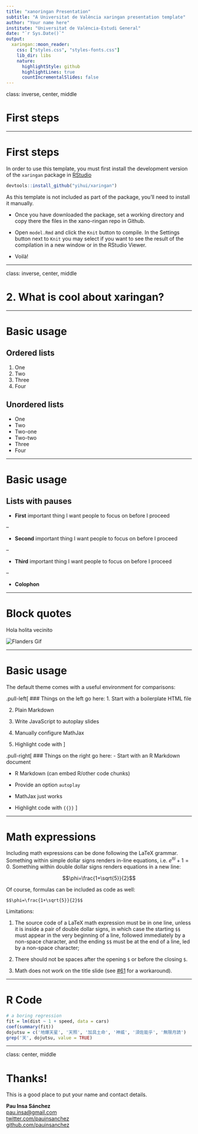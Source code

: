 ```yaml
---
title: "xanoringan Presentation"
subtitle: "A Universitat de València xaringan presentation template"
author: "Your name here"
institute: "Universitat de València-Estudi General"
date: "`r Sys.Date()`"
output:
  xaringan::moon_reader:
    css: ["styles.css", "styles-fonts.css"]
    lib_dir: libs
    nature:
      highlightStyle: github
      highlightLines: true
      countIncrementalSlides: false
---
```


class: inverse, center, middle

# First steps

---

# First steps

In order to use this template, you must first install the development version of the `xaringan` package in 
[RStudio](https://www.rstudio.com/products/rstudio/)

```r
devtools::install_github("yihui/xaringan")
```

As this template is not included as part of the package, you'll need to install it manually. 

- Once you have downloaded the package, set a working directory and copy there the files in the xano-ringan repo in Github. 

- Open `model.Rmd` and click the `Knit` button to compile. In the Settings button next to `Knit` you may select if you 
want to see the result of the compilation in a new window or in the RStudio Viewer.

- Voilà!

---

class: inverse, center, middle

# 2. What is cool about xaringan?

---

# Basic usage

## Ordered lists
1. One
2. Two
3. Three
4. Four

## Unordered lists
- One
- Two
 - Two-one
 - Two-two
- Three 
- Four

---

# Basic usage

## Lists with pauses
- **First** important thing I want people to focus on before I proceed

--

- **Second** important thing I want people to focus on before I proceed

--

- **Third** important thing I want people to focus on before I proceed

--

- **Colophon**

---

# Block quotes

<blockquote-uv>
Hola holita vecinito
</blockquote-uv>

<img src="https://media.giphy.com/media/xT5LMTeQ1I7haUxfwc/giphy.gif" alt="Flanders Gif" class="center">

---

# Basic usage

The default theme comes with a useful environment for comparisons:

.pull-left[
### Things on the left go here:
1. Start with a boilerplate HTML file

2. Plain Markdown

3. Write JavaScript to autoplay slides

4. Manually configure MathJax

5. Highlight code with
]

.pull-right[
### Things on the right go here:
- Start with an R Markdown document

- R Markdown (can embed R/other code chunks)

- Provide an option `autoplay`

- MathJax just works

- Highlight code with `{{}}`
]

---

# Math expressions

Including math expressions can be done following the LaTeX grammar. Something within simple dollar signs
renders in-line equations, i.e. $e^{\pi i}+1=0$. Something within double dollar signs renders equations 
in a new line: 

$$\phi=\frac{1+\sqrt{5}}{2}$$

Of course, formulas can be included as code as well:

```
$$\phi=\frac{1+\sqrt{5}}{2}$$
```

Limitations:

1. The source code of a LaTeX math expression must be in one line, unless it is inside a pair of double dollar signs, in which case the starting `$$` must appear in the very beginning of a line, followed immediately by a non-space character, and the ending `$$` must be at the end of a line, led by a non-space character;

1. There should not be spaces after the opening `$` or before the closing `$`.

1. Math does not work on the title slide (see [#61](https://github.com/yihui/xaringan/issues/61) for a workaround).

---

# R Code

```r
# a boring regression
fit = lm(dist ~ 1 + speed, data = cars)
coef(summary(fit))
dojutsu = c('地爆天星', '天照', '加具土命', '神威', '須佐能乎', '無限月読')
grep('天', dojutsu, value = TRUE)
```

---

class: center, middle

# Thanks!

This is a good place to put your name and contact details.

**Pau Insa Sánchez** <br>
[pau.insa@gmail.com](mailto:pau.insa@gmail.com) <br>
[twitter.com/pauinsanchez](http://twitter.com/pauinsanchez/) <br>
[github.com/pauinsanchez](http://github.com/pauinsanchez/)
